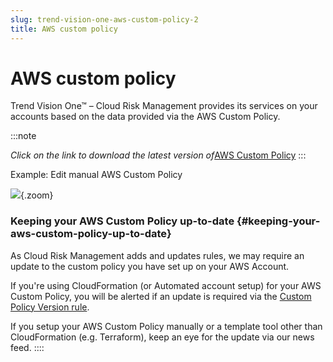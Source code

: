 ```yaml
---
slug: trend-vision-one-aws-custom-policy-2
title: AWS custom policy
---
```

# AWS custom policy

Trend Vision One™ – Cloud Risk Management provides its services on your accounts based on the data provided via the AWS Custom Policy.

:::note

*Click on the link to download the latest version of*[AWS Custom Policy](https://s3-us-west-2.amazonaws.com/cloudconformity/CloudConformity.template)
:::

Example: Edit manual AWS Custom Policy

![](/images/custom-policy-bbbkot=5938e03c-4f63-44ff-80ba-22d1b7e04f02.webp){.zoom}

### Keeping your AWS Custom Policy up-to-date {#keeping-your-aws-custom-policy-up-to-date}

As Cloud Risk Management adds and updates rules, we may require an update to the custom policy you have set up on your AWS Account.

If you're using CloudFormation (or Automated account setup) for your AWS Custom Policy, you will be alerted if an update is required via the [Custom Policy Version rule](https://www.cloudconformity.com/conformity-rules/CloudConformity/custom-policy-version.mdx).

If you setup your AWS Custom Policy manually or a template tool other than CloudFormation (e.g. Terraform), keep an eye for the update via our news feed.
::::

